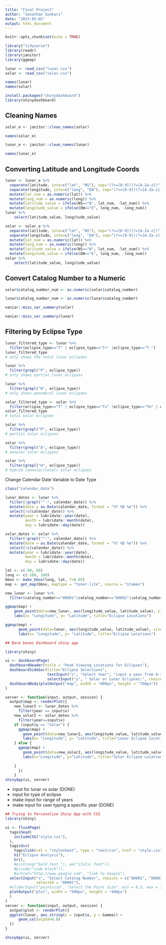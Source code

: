```yaml
---
title: "Final Project"
author: "Jonathan Sunkari"
date: "2023-03-02"
output: html_document
---
```


```r
knitr::opts_chunk$set(echo = TRUE)
```

```r
library("tidyverse")
library(readr)
library(janitor)
library(ggmap)
```

```r
lunar <- read_csv("lunar.csv")
solar <- read_csv("solar.csv")
```

```r
names(lunar)
names(solar)
```
```r
install.packages("shinydashboard")
library(shinydashboard)
```
## Cleaning Names
```r
solar_e <- janitor::clean_names(solar)
```
```r
names(solar_e)
```

```r
lunar_e <- janitor::clean_names(lunar)
```
```r
names(lunar_e)
```



## Converting Latitude and Longitude Coords
```r
lunar <- lunar_e %>% 
  separate(latitude, into=c("lat", "NS"), sep="(?<=[0-9])(?=[A-Za-z])") %>% 
  separate(longitude, into=c("long", "EW"), sep="(?<=[0-9])(?=[A-Za-z])") %>% 
  mutate(lat_num = as.numeric(lat)) %>% 
  mutate(long_num = as.numeric(long)) %>% 
  mutate(latitude_value = ifelse(NS=="N", lat_num, -lat_num)) %>% 
  mutate(longitude_value = ifelse(EW=="E", long_num, -long_num)) 
lunar %>%
    select(latitude_value, longitude_value)
```
```r
solar <- solar_e %>% 
  separate(latitude, into=c("lat", "NS"), sep="(?<=[0-9])(?=[A-Za-z])") %>% 
  separate(longitude, into=c("long", "EW"), sep="(?<=[0-9])(?=[A-Za-z])") %>% 
  mutate(lat_num = as.numeric(lat)) %>% 
  mutate(long_num = as.numeric(long)) %>% 
  mutate(latitude_value = ifelse(NS=="N", lat_num, -lat_num)) %>% 
  mutate(longitude_value = ifelse(EW=="E", long_num, -long_num))
solar %>%
    select(latitude_value, longitude_value)
```

## Convert Catalog Number to a Numeric
```r
solar$catalog_number_num <- as.numeric(solar$catalog_number)
```
```r
lunar$catalog_number_num <- as.numeric(lunar$catalog_number)
```



```r
naniar::miss_var_summary(solar)
```
```r
naniar::miss_var_summary(lunar)
```



## Filtering by Eclipse Type
```r
lunar_filtered_type <- lunar %>% 
  filter(eclipse_type=="T" | eclipse_type=="T+" |eclipse_type=="T-")
lunar_filtered_type 
# only shows the total lunar eclipses
```
```r
lunar %>% 
  filter(grepl("P", eclipse_type))
# only shows partial lunar eclipses
```
```r
lunar %>% 
  filter(grepl("N", eclipse_type))
# only shows penumbral lunar eclipses
```



```r
solar_filtered_type <- solar %>% 
  filter(eclipse_type=="T" | eclipse_type=="Ts" |eclipse_type=="Tm" | eclipse_type=="Tn" | eclipse_type=="T-" | eclipse_type=="T+")
solar_filtered_type
# total solar eclipses
```
```r
solar %>% 
  filter(grepl("P", eclipse_type))
# partial solar eclipses
```
```r
solar %>% 
  filter(grepl("A", eclipse_type))
# annular solar eclipses
```
```r
solar %>% 
  filter(grepl("H", eclipse_type))
# hybrid (annular/total) solar eclipses
```


Change Calendar Date Variable to Date Type
```r
class("calendar_date")
```

```r
lunar_dates <- lunar %>% 
  filter(!grepl("^-", calendar_date)) %>% 
  mutate(date = as.Date(calendar_date, format = "%Y %B %e")) %>% 
  select(!c(calendar_date)) %>% 
  mutate(year = lubridate::year(date),
         month = lubridate::month(date),
         day = lubridate::day(date))
```
```r
solar_dates <- solar %>% 
  filter(!grepl("^-", calendar_date)) %>% 
  mutate(date = as.Date(calendar_date, format = "%Y %B %e")) %>% 
  select(!c(calendar_date)) %>% 
  mutate(year = lubridate::year(date),
         month = lubridate::month(date),
         day = lubridate::day(date))
```


```r
lat <- c(-80, 80)
long <- c(-180, 180)
bbox <- make_bbox(long, lat, f=0.05)
map <- get_map(bbox, maptype = "toner-lite", source = "stamen")
```

```r
new_lunar <- lunar %>%
  filter(catalog_number=="00001"|catalog_number=="00002"|catalog_number=="00003"|catalog_number=="00004")

ggmap(map) + 
    geom_point(data=new_lunar, aes(longitude_value, latitude_value), size=0.4) +
    labs(x= "Longitude", y= "Latitude", title="Eclipse Locations")
```

```r
ggmap(map) + 
      geom_point(data=lunar, aes(longitude_value, latitude_value), size=0.04) +
      labs(x= "Longitude", y= "Latitude", title="Eclipse Locations")
```


```r
## Bare bones Dashboard shiny app 

library(shiny)

ui <- dashboardPage(
  dashboardHeader(title = "Peak Viewing Locations for Eclipses"),
  dashboardSidebar(title="Eclipse Selections", 
                   textInput("x", "Select Year", "input a year from 0-3000"),
                   selectInput("y", " Solar or Lunar Eclipses:", choices=c("Solar", "Lunar"))),
  dashboardBody(plotOutput("map", width = "600px", height = "700px"))
)

server <- function(input, output, session) {
  output$map <- renderPlot({
    new_lunar2 <- lunar_dates %>%
      filter(year == input$x)
    new_solar2 <- solar_dates %>%
      filter(year==input$x)
    if (input$y == "Solar") {
      ggmap(map) + 
        geom_point(data=new_lunar2, aes(longitude_value, latitude_value), size=4) +
        labs(x= "Longitude", y= "Latitude", title="Lunar Eclipse Locations")
    } else {
      ggmap(map) + 
        geom_point(data=new_solar2, aes(longitude_value, latitude_value), size=4) + 
        labs(x="Longitude", y="Latitude", title="Solar Eclipse Locations")
      
    }
      })
    }
shinyApp(ui, server)
```

- input for lunar vs solar (DONE)
- input for type of eclipse
- make input for range of years
- make input for user typing a specific year (DONE)




```r
## Trying to Personalize Shiny App with CSS
library(shiny)

ui <- fluidPage(
  tags$head(
    includeCSS("style.css"),
  ),
  tags$div(
    tags$link(rel = "stylesheet", type = "text/css", href = "style.css"),
    h1("Eclipse Analysis"),
    hr(),
    #p(strong("bold font "), em("italic font")),
    #p(code("code block")),
    #a(href="http://www.google.com", "link to Google"),
  selectInput("x", "Select Catalog Number", choices = c("00001", "00002", "00003", "00004"),
              selected = "00001"),
  #sliderInput("pointsize", "Select the Point Size", min = 0.5, max = 3, value = 1, step = 0.5),
  plotOutput("plot", width = "500px", height = "400px")
  )
)
server <- function(input, output, session) {
  output$plot <- renderPlot({
  ggplot(lunar, aes_string(x = input$x, y = Gamma)) +
      geom_col(alpha=0.8)
  })
}

shinyApp(ui, server)
```

